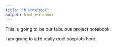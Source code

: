 ---
title: "R Notebook"
output: html_notebook
---

This is going to be our fabulous project notebook.

I am going to add really cool boxplots here.
